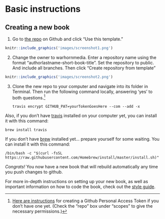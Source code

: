 # Basic instructions

## Creating a new book

1. Go to [the repo](https://github.com/warhornmedia/warhorn-classics-book-template) on Github and click "Use this template." 

```r
knitr::include_graphics('images/screenshot1.png')
```

2. Change the owner to warhornmedia. Enter a repository name using the format "authorlastname-short-book-title". Set the repository to public. And include all branches. Then click "Create repository from template"

```r
knitr::include_graphics('images/screenshot2.png')
```

3. Clone the new repo to your computer and navigate into its folder in Terminal. Then run the following command locally, answering 'yes' to both questions.[^1] 

    ```
    travis encrypt GITHUB_PAT=yourTokenGoesHere --com --add -x
    ```

[^1]: [Here are instructions](https://docs.github.com/en/free-pro-team@latest/github/authenticating-to-github/creating-a-personal-access-token) for creating a Github Personal Access Token if you don't have one yet. (Check the “repo” box under "scopes" to give the necessary permissions.)

  Also, if you don't have [travis](https://github.com/travis-ci/travis.rb#installation) installed on your computer yet, you can install it with this command: 
   
  `brew install travis`
   
  If you don't have [brew](https://brew.sh) installed yet... prepare yourself for some waiting. You can install it with this command:
   
  `/bin/bash -c "$(curl -fsSL https://raw.githubusercontent.com/Homebrew/install/master/install.sh)"`


*Congrats!* You now have a new book that will rebuild automatically any time you push changes to github.

For more in-depth instructions on setting up your new book, as well as important information on how to code the book, check out the [style guide](https://warhornmedia.github.io/style-guide).
